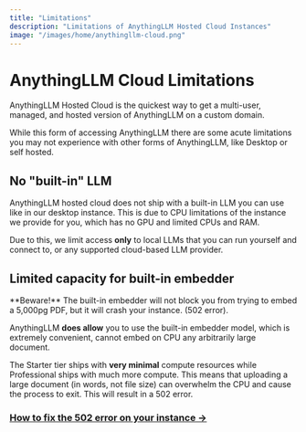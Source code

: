 ```yaml
---
title: "Limitations"
description: "Limitations of AnythingLLM Hosted Cloud Instances"
image: "/images/home/anythingllm-cloud.png"
---
```


# AnythingLLM Cloud Limitations

AnythingLLM Hosted Cloud is the quickest way to get a multi-user, managed, and hosted version of AnythingLLM on a custom domain.

While this form of accessing AnythingLLM there are some acute limitations you may not experience with other forms of AnythingLLM, like Desktop or self hosted.

## No "built-in" LLM

AnythingLLM hosted cloud does not ship with a built-in LLM you can use like in our desktop instance. This is due to CPU limitations of the instance we provide for you, which has no GPU and limited CPUs and RAM.

Due to this, we limit access **only** to local LLMs that you can run yourself and connect to, or any supported cloud-based LLM provider.

## Limited capacity for built-in embedder


<Callout type="error" emoji="️‼️">
  **Beware!**
  The built-in embedder will not block you from trying to embed a 5,000pg PDF, but it will crash your instance. (502 error).
</Callout>


AnythingLLM **does allow** you to use the built-in embedder model, which is extremely convenient, cannot embed on CPU any arbitrarily large document.

The Starter tier ships with **very minimal** compute resources while Professional ships with much more compute. This means that uploading a large document (in words, not file size) can overwhelm the CPU and cause
the process to exit. This will result in a 502 error.


### [How to fix the 502 error on your instance &rarr;](/)
